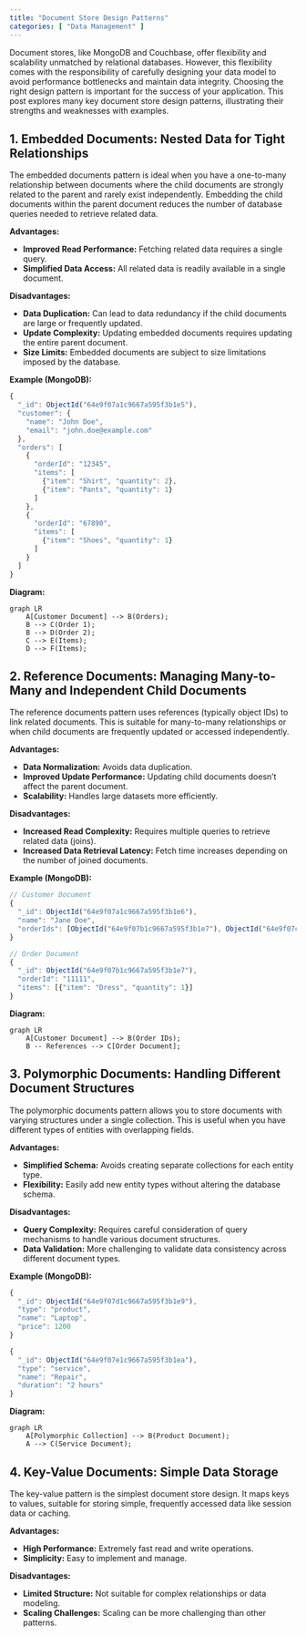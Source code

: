 ```yaml
---
title: "Document Store Design Patterns"
categories: [ "Data Management" ]
---
```



Document stores, like MongoDB and Couchbase, offer flexibility and scalability unmatched by relational databases.  However, this flexibility comes with the responsibility of carefully designing your data model to avoid performance bottlenecks and maintain data integrity.  Choosing the right design pattern is important for the success of your application. This post explores many key document store design patterns, illustrating their strengths and weaknesses with examples.

## 1. Embedded Documents:  Nested Data for Tight Relationships

The embedded documents pattern is ideal when you have a one-to-many relationship between documents where the child documents are strongly related to the parent and rarely exist independently.  Embedding the child documents within the parent document reduces the number of database queries needed to retrieve related data.

**Advantages:**

* **Improved Read Performance:**  Fetching related data requires a single query.
* **Simplified Data Access:**  All related data is readily available in a single document.

**Disadvantages:**

* **Data Duplication:**  Can lead to data redundancy if the child documents are large or frequently updated.
* **Update Complexity:**  Updating embedded documents requires updating the entire parent document.
* **Size Limits:**  Embedded documents are subject to size limitations imposed by the database.

**Example (MongoDB):**

```javascript
{
  "_id": ObjectId("64e9f07a1c9667a595f3b1e5"),
  "customer": {
    "name": "John Doe",
    "email": "john.doe@example.com"
  },
  "orders": [
    {
      "orderId": "12345",
      "items": [
        {"item": "Shirt", "quantity": 2},
        {"item": "Pants", "quantity": 1}
      ]
    },
    {
      "orderId": "67890",
      "items": [
        {"item": "Shoes", "quantity": 1}
      ]
    }
  ]
}
```

**Diagram:**

```mermaid
graph LR
    A[Customer Document] --> B(Orders);
    B --> C(Order 1);
    B --> D(Order 2);
    C --> E(Items);
    D --> F(Items);
```


## 2. Reference Documents:  Managing Many-to-Many and Independent Child Documents

The reference documents pattern uses references (typically object IDs) to link related documents. This is suitable for many-to-many relationships or when child documents are frequently updated or accessed independently.

**Advantages:**

* **Data Normalization:**  Avoids data duplication.
* **Improved Update Performance:**  Updating child documents doesn't affect the parent document.
* **Scalability:**  Handles large datasets more efficiently.

**Disadvantages:**

* **Increased Read Complexity:**  Requires multiple queries to retrieve related data (joins).
* **Increased Data Retrieval Latency:**  Fetch time increases depending on the number of joined documents.


**Example (MongoDB):**

```javascript
// Customer Document
{
  "_id": ObjectId("64e9f07a1c9667a595f3b1e6"),
  "name": "Jane Doe",
  "orderIds": [ObjectId("64e9f07b1c9667a595f3b1e7"), ObjectId("64e9f07c1c9667a595f3b1e8")]
}

// Order Document
{
  "_id": ObjectId("64e9f07b1c9667a595f3b1e7"),
  "orderId": "11111",
  "items": [{"item": "Dress", "quantity": 1}]
}
```

**Diagram:**

```mermaid
graph LR
    A[Customer Document] --> B(Order IDs);
    B -- References --> C[Order Document];
```


## 3. Polymorphic Documents: Handling Different Document Structures

The polymorphic documents pattern allows you to store documents with varying structures under a single collection.  This is useful when you have different types of entities with overlapping fields.

**Advantages:**

* **Simplified Schema:**  Avoids creating separate collections for each entity type.
* **Flexibility:**  Easily add new entity types without altering the database schema.

**Disadvantages:**

* **Query Complexity:**  Requires careful consideration of query mechanisms to handle various document structures.
* **Data Validation:**  More challenging to validate data consistency across different document types.

**Example (MongoDB):**

```javascript
{
  "_id": ObjectId("64e9f07d1c9667a595f3b1e9"),
  "type": "product",
  "name": "Laptop",
  "price": 1200
}

{
  "_id": ObjectId("64e9f07e1c9667a595f3b1ea"),
  "type": "service",
  "name": "Repair",
  "duration": "2 hours"
}
```

**Diagram:**

```mermaid
graph LR
    A[Polymorphic Collection] --> B(Product Document);
    A --> C(Service Document);
```



## 4. Key-Value Documents: Simple Data Storage

The key-value pattern is the simplest document store design.  It maps keys to values, suitable for storing simple, frequently accessed data like session data or caching.

**Advantages:**

* **High Performance:**  Extremely fast read and write operations.
* **Simplicity:**  Easy to implement and manage.

**Disadvantages:**

* **Limited Structure:**  Not suitable for complex relationships or data modeling.
* **Scaling Challenges:**  Scaling can be more challenging than other patterns.





